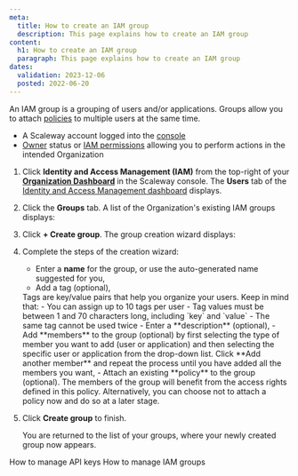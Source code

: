 ```yaml
---
meta:
  title: How to create an IAM group
  description: This page explains how to create an IAM group
content:
  h1: How to create an IAM group
  paragraph: This page explains how to create an IAM group
dates:
  validation: 2023-12-06
  posted: 2022-06-20
---
```


An IAM group is a grouping of users and/or applications. Groups allow you to attach [policies](/identity-and-access-management/iam/concepts/#policy) to multiple users at the same time.

<Macro id="requirements" />

- A Scaleway account logged into the [console](https://console.scaleway.com)
- [Owner](/identity-and-access-management/iam/concepts/#owner) status or [IAM permissions](/identity-and-access-management/iam/concepts/#permission) allowing you to perform actions in the intended Organization

1. Click **Identity and Access Management (IAM)** from the top-right of your [**Organization Dashboard**](https://console.scaleway.com/organization) in the Scaleway console. The **Users** tab of the [Identity and Access Management dashboard](https://console.scaleway.com/iam/users) displays.
    <Lightbox src="scaleway-iam-users-dashboard.webp" alt="" />
2. Click the **Groups** tab. A list of the Organization's existing IAM groups displays:
    <Lightbox src="scaleway-groups-overview.webp" alt="" />
3. Click **+ Create group**. The group creation wizard displays:
    <Lightbox src="scaleway-create-group.webp" alt="" />
4. Complete the steps of the creation wizard:
    - Enter a **name** for the group, or use the auto-generated name suggested for you,
    - Add a tag (optional),
    <Message type="note">
      Tags are key/value pairs that help you organize your users. Keep in mind that:
      - You can assign up to 10 tags per user
      - Tag values must be between 1 and 70 characters long, including `key` and `value`
      - The same tag cannot be used twice
    </Message>
    - Enter a **description** (optional),
    - Add **members** to the group (optional) by first selecting the type of member you want to add (user or application) and then selecting the specific user or application from the drop-down list. Click **Add another member** and repeat the process until you have added all the members you want,
    - Attach an existing **policy** to the group (optional). The members of the group will benefit from the access rights defined in this policy. Alternatively, you can choose not to attach a policy now and do so at a later stage.
5. Click **Create group** to finish.

    You are returned to the list of your groups, where your newly created group now appears.


<Navigation title="See also">
  <PreviousButton to="/identity-and-access-management/iam/how-to/manage-api-keys/">How to manage API keys</PreviousButton>
  <NextButton to="/identity-and-access-management/iam/how-to/manage-groups/">How to manage IAM groups</NextButton>
</Navigation>